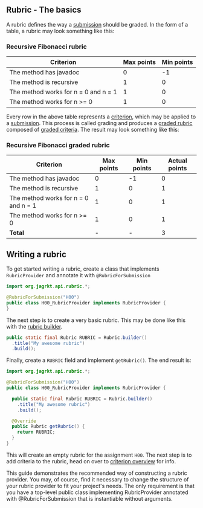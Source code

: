 ## Rubric - The basics

A rubric defines the way a [submission](/testing/submission) should be graded.
In the form of a table, a rubric may look something like this:

### Recursive Fibonacci rubric

|Criterion|Max points|Min points|
|---------|----------|----------|
|The method has javadoc|0|-1|
|The method is recursive|1|0|
|The method works for n = 0 and n = 1|1|0|
|The method works for n >= 0|1|0|

Every row in the above table represents a [criterion](criterion_overview), which may be applied to a
[submission](/testing/submission). This process is called grading and produces a [graded rubric](/graded/rubric) composed of
[graded criteria](/graded/criterion). The result may look something like this:

### Recursive Fibonacci graded rubric

|Criterion|Max points|Min points|Actual points|
|---------|----------|----------|-------------|
|The method has javadoc|0|-1|0|
|The method is recursive|1|0|1|
|The method works for n = 0 and n = 1|1|0|1|
|The method works for n >= 0|1|0|1|
|**Total**|-|-|3|

## Writing a rubric

To get started writing a rubric, create a class that implements `RubricProvider` and annotate it with `@RubricForSubmission`

```java
import org.jagrkt.api.rubric.*;

@RubricForSubmission("H00")
public class H00_RubricProvider implements RubricProvider {
}
```

The next step is to create a very basic rubric. This may be done like this with the [rubric builder](rubric_builder).

```java
public static final Rubric RUBRIC = Rubric.builder()
  .title("My awesome rubric")
  .build();
```

Finally, create a `RUBRIC` field and implement `getRubric()`. The end result is:

```java
import org.jagrkt.api.rubric.*;

@RubricForSubmission("H00")
public class H00_RubricProvider implements RubricProvider {

  public static final Rubric RUBRIC = Rubric.builder()
    .title("My awesome rubric")
    .build();

  @Override
  public Rubric getRubric() {
    return RUBRIC;
  }
}
```

This will create an empty rubric for the assignment `H00`.
The next step is to add criteria to the rubric, head on over to [criterion overview](criterion_overview) for info.

<p class="note-box">
  This guide demonstrates the recommended way of constructing a rubric provider. You may, of course, find it necessary to change
  the structure of your rubric provider to fit your project's needs. The only requirement is that you have a top-level public
  class implementing RubricProvider annotated with @RubricForSubmission that is instantiable without arguments.
</p>
